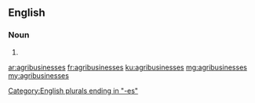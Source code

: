 ==English==

===Noun===
{{head|en|plural}}

# {{plural of|agribusiness|lang=en}}

[[Category:English plurals ending in "-es"]]

[[ar:agribusinesses]]
[[fr:agribusinesses]]
[[ku:agribusinesses]]
[[mg:agribusinesses]]
[[my:agribusinesses]]